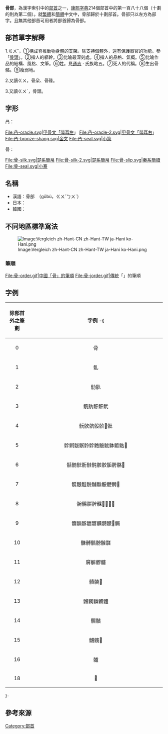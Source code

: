 {{Kangxi Radical Infobox|188|uni=9AA8
|meaning=[[骨頭|骨頭]]
|prev=馬
|next=高
|pny= gǔ
|bopo= ㄍㄨˇ
|wade= ku3
|jyutping= gwat1
|yale= gwat1
|hi= コツ, コチ kotsu, kochi<br>ほね hone
|kanji= 骨偏 honehen
|hang= 뼈 ppyeo
|hanja= 골 gol
|hanviet= cốt, cọt, cút, gút
}}

'''骨部'''，為漢字索引中的[[部首|部首]]之一，[[康熙字典|康熙字典]]214個部首中的第一百八十八個（十劃的則為第二個）。就[[繁體|繁體]]和[[簡體|簡體]]中文中，骨部歸於十劃部首。骨部只以左方為部字。且無其他部首可用者將部首歸為骨部。

== 部首單字解釋 ==

1.ㄍㄨˇ，①構成脊椎動物身體的支架。除支持個體外，還有保護器官的功能。參「[[骨頭|骨頭]]」。②指人的軀幹。③比喻最深刻處。④指人的品格、氣概。⑤比喻作品的結構、風格、文筆。⑥姓。見[[通志|通志]] · 氏族略五。⑦死人的代稱。⑧生出骨骼。⑨瘦弱地。

2.又讀ㄍㄨ，骨朵、骨碌。

3.又讀ㄍㄨˊ，骨頭。

== 字形 ==
冎：
<gallery>
File:冎-oracle.svg|甲骨文「斝耳左」
File:冎-oracle-2.svg|甲骨文「斝耳右」
File:冎-bronze-shang.svg|金文
File:冎-seal.svg|小篆
</gallery>
骨：
<gallery>
File:骨-silk.svg|楚系簡帛
File:骨-silk-2.svg|楚系簡帛
File:骨-slip.svg|秦系簡牘
File:骨-seal.svg|小篆
</gallery>

==名稱==
* 漢語：骨部　（gǔbù，ㄍㄨˇㄅㄨˋ）
* 日本：{{lang|ja|骨部　こつぶ}}
* 韓國：{{lang|ko|骨部、뼈골부　（ppyeo gol bu）}}

==不同地區標準寫法==
[[Image:Vergleich_zh-Hant-CN_zh-Hant-TW_ja-Hani_ko-Hani.png|Image:Vergleich zh-Hant-CN zh-Hant-TW ja-Hani ko-Hani.png]]

=== 筆順 ===
<gallery>
File:骨-order.gif|中國「骨」的筆順
File:骨-jorder.gif|傳統「{{lang|ja|骨}}」的筆順
</gallery>

==字例==
{| class="wikitable"
! align="center"width="15%"| 除部首外之筆劃
! align="center"width="85%"| 字例
-{
|-
| 0 || 骨
|-
| 1 || 䯆
|-
| 2 || 䯇骩
|-
| 3 || 骪骫骬骭骮
|-
| 4 || 䯈䯉骯骰骱𩨜𩨨
|-
| 5 || 䯎䯊䯋䯌䯍䯎骲骳骴骵骶骷𩨼
|-
| 6 || 䯏䯐䯑䯒䯓䯔骸骹骺骻骼𩩇
|-
| 7 || 䯕䯖䯗䯘䯙䯚骽骾𩩍𩩖
|-
| 8 || 䯛䯜骿髀髁𩩪𩩫𩩬𩩩
|-
| 9 || 䯝䯞䯟䯠髂髃髄髅𩩿𩩲
|-
| 10 || 䯡髆髇髈髉髊
|-
| 11 || 䯢髍髎髏
|-
| 12  || 䯣髐𩪞
|-
| 13 || 䯤髑髒髓體
|-
| 14 || 䯥髕
|-
| 15 || 䯦髖𩪵
|-
| 16 || 髗
|-
| 18 || 𩪽
|}
}-

==參考來源==
{{wiktionary|骨}}

{{康熙部首}}
{{简体中文部首}}
{{lang-stub}}

[[Category:部首|Category:部首]]